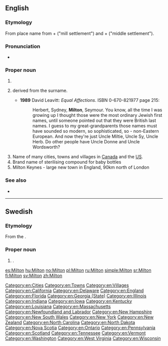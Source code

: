 ==English==

===Etymology===
From {{etyl|ang|en}} place name from {{term|mylen|lang=ang}} + {{term|tun|lang=ang}} ("mill settlement") and {{term|middel|lang=ang}} + {{term|tun|lang=ang}} ("middle settlement").

===Pronunciation===
* {{IPA|/ˈmɪltən/|lang=en}}

===Proper noun===
{{en-proper noun}}

# {{surname|[[habitational]]|from=Old English}} 
# {{given name|male|from=surnames}} derived from the surname.
#* '''1989''' David Leavitt: ''Equal Affections''. ISBN 0-670-821977 page 215:
#*: Herbert, Sydney, '''Milton''', Seymour. You know, all the time I was growing up I thought those were the most ordinary Jewish first names, until someone pointed out that they were British last names. I guess to my great-grandparents those names must have sounded so modern, so sophisticated, so - non-Eastern European. And now they're just Uncle Miltie, Uncle Sy, Uncle Herb. Do other people have Uncle Donne and Uncle Wordsworth?
# Name of many cities, towns and villages in [[Canada]] and the [[US]].
# Brand name of sterilising compound for baby bottles
# Milton Keynes - large new town in England, 90km north of London


===See also===
* {{projectlink|wikipedia}}

[[Category:en:Cities]]
[[Category:en:Towns]]
[[Category:en:Villages]]
[[Category:en:California]]
[[Category:en:Delaware]]
[[Category:en:England]]
[[Category:en:Florida]]
[[Category:en:Georgia (State)]]
[[Category:en:Illinois]]
[[Category:en:Indiana]]
[[Category:en:Iowa]]
[[Category:en:Kentucky]]
[[Category:en:Louisiana]]
[[Category:en:Massachusetts]]
[[Category:en:Newfoundland and Labrador]]
[[Category:en:New Hampshire]]
[[Category:en:New South Wales]]
[[Category:en:New York]]
[[Category:en:New Zealand]]
[[Category:en:North Carolina]]
[[Category:en:North Dakota]]
[[Category:en:Nova Scotia]]
[[Category:en:Ontario]]
[[Category:en:Pennsylvania]]
[[Category:en:Scotland]]
[[Category:en:Tennessee]]
[[Category:en:Vermont]]
[[Category:en:Washington]]
[[Category:en:West Virginia]]
[[Category:en:Wisconsin]]

----

==Swedish==

===Etymology===
From the {{etyl|en|sv}}  {{term|Milton|lang=en}}.

===Proper noun===
{{head|sv|proper noun}}

# {{given name|male|lang=sv}}.

[[es:Milton]]
[[hu:Milton]]
[[no:Milton]]
[[pl:Milton]]
[[ru:Milton]]
[[simple:Milton]]
[[sr:Milton]]
[[fi:Milton]]
[[sv:Milton]]
[[zh:Milton]]